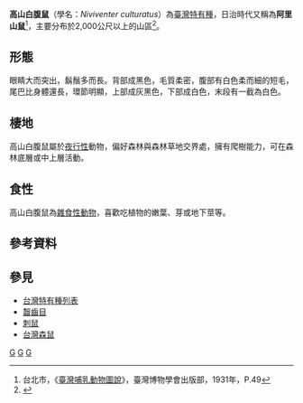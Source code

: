 {{expand|time=2013-09-22T02:32:04+00:00}}
{{Speciesbox
| taxon = Niviventer culturatus
| binomial_authority = Thomas, 1917
| image = Niviventer_culturatus.jpg
| status = NT
| status_system = iucn3.1
| status_ref = <ref name=IUCN>{{cite journal | author = Smith, A.T. | author2 = Johnston, C.H. | last-author-amp = yes | title = ''Niviventer culturatus'' | journal = [[IUCN_Red_List_of_Threatened_Species|IUCN Red List of Threatened Species]] | volume= 2008 | page = e.T14817A4462379 | publisher = [[IUCN|IUCN]] | year = 2008 | url = http://www.iucnredlist.org/details/14817/0 | accessdate = 2017-03-06}}</ref>
}}

'''高山白腹鼠'''（學名：''Niviventer culturatus''）為[[臺灣|臺灣]][[特有種|特有種]]，日治時代又稱為'''阿里山鼠'''<ref>台北市，《[[臺灣哺乳動物圖說|臺灣哺乳動物圖說]]》，臺灣博物學會出版部，1931年，P.49</ref>，主要分布於2,000公尺以上的山區<ref>{{cite journal |author1=Yu H.T. |title=Distribution and abundance of small mammals along a subtropical elevational gradient in central Taiwan |journal=Journal of Zoology |date=1994 |volume=234 |pages=577-600 |url=https://zslpublications.onlinelibrary.wiley.com/doi/abs/10.1111/j.1469-7998.1994.tb04866.x}}</ref>。

==形態==
眼睛大而突出，鬍鬚多而長。背部成黑色，毛質柔密，腹部有白色柔而細的短毛，尾巴比身體還長，環節明顯，上部成灰黑色，下部成白色，末段有一截為白色。

==棲地==
高山白腹鼠屬於[[夜行性|夜行性]]動物，偏好森林與森林草地交界處，擁有爬樹能力，可在森林底層或中上層活動。

==食性==
高山白腹鼠為[[雜食性動物|雜食性動物]]，喜歡吃植物的嫩葉、芽或地下莖等。

==參考資料==
<references/>

==參見==
*[[台灣特有種列表|台灣特有種列表]]
*[[齧齒目|齧齒目]]
*[[刺鼠|刺鼠]]
*[[台灣森鼠|台灣森鼠]]

{{mammal-stub}}
{{Taxonbar}}
[[Category:1917年描述的动物|G]]
[[Category:台灣哺乳動物|G]]
[[Category:台灣特有種|G]]